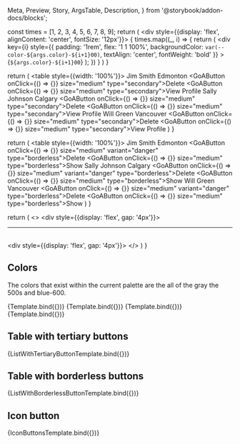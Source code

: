   Meta,
  Preview,
  Story,
  ArgsTable,
  Description,
} from '@storybook/addon-docs/blocks';



<Meta title="Design/Colors" argTypes={{}} />

  const times = [1, 2, 3, 4, 5, 6, 7, 8, 9];
  return (
    <div style={{display: 'flex', alignContent: 'center', fontSize: '12px'}}>
    {
      times.map((_, i) => {
        return (
          <div
            key={i}
            style={{
              padding: '1rem',
              flex: '1 1 100%',
              backgroundColor: `var(--color-${args.color}-${i+1}00)`,
              textAlign: 'center',
              fontWeight: 'bold'
            }}
          >
            {`${args.color}-${i+1}00`}
          </div>
        );
      })
    }
    </div>
  )
}

  return (
    <table style={{width: '100%'}}>
      <tr>
        <td>Jim</td>
        <td>Smith</td>
        <td>Edmonton</td>
        <td>
          <GoAButton onClick={() => {}} size="medium" type="secondary">Delete</GoAButton>
          <GoAButton onClick={() => {}} size="medium" type="secondary">View Profile</GoAButton>
        </td>
      </tr>
      <tr>
        <td>Sally</td>
        <td>Johnson</td>
        <td>Calgary</td>
        <td>
          <GoAButton onClick={() => {}} size="medium" type="secondary">Delete</GoAButton>
          <GoAButton onClick={() => {}} size="medium" type="secondary">View Profile</GoAButton>
        </td>
      </tr>
      <tr>
        <td>Will</td>
        <td>Green</td>
        <td>Vancouver</td>
        <td>
          <GoAButton onClick={() => {}} size="medium" type="secondary">Delete</GoAButton>
          <GoAButton onClick={() => {}} size="medium" type="secondary">View Profile</GoAButton>
        </td>
      </tr>
    </table>
  )
}

  return (
    <table style={{width: '100%'}}>
      <tr>
        <td>Jim</td>
        <td>Smith</td>
        <td>Edmonton</td>
        <td>
          <GoAButton onClick={() => {}} size="medium" variant="danger" type="borderless">Delete</GoAButton>
          <GoAButton onClick={() => {}} size="medium" type="borderless">Show</GoAButton>
        </td>
      </tr>
      <tr>
        <td>Sally</td>
        <td>Johnson</td>
        <td>Calgary</td>
        <td>
          <GoAButton onClick={() => {}} size="medium" variant="danger" type="borderless">Delete</GoAButton>
          <GoAButton onClick={() => {}} size="medium" type="borderless">Show</GoAButton>
        </td>
      </tr>
      <tr>
        <td>Will</td>
        <td>Green</td>
        <td>Vancouver</td>
        <td>
          <GoAButton onClick={() => {}} size="medium" variant="danger" type="borderless">Delete</GoAButton>
          <GoAButton onClick={() => {}} size="medium" type="borderless">Show</GoAButton>
        </td>
      </tr>
    </table>
  )
}

  return (
    <>
      <div style={{display: 'flex', gap: '4px'}}>
        <GoAIconButton variant="blah" type="add" />
        <GoAIconButton variant="blah" type="archive" />
        <GoAIconButton variant="blah" type="attach" />
      </div>
      <br/>
      <hr />
      <br/>
      <div style={{display: 'flex', gap: '4px'}}>
        <GoAIconButton type="add" />
        <GoAIconButton type="archive" />
        <GoAIconButton type="attach" />
      </div>
    </>
  )
}

## Colors

The colors that exist within the current palette are the all of the gray the 500s and blue-600.

<Canvas>
  <Story name="Gray" args={{ color: 'gray' }}>
    {Template.bind({})}
  </Story>
</Canvas>

<Canvas>
  <Story name="Blue" args={{ color: 'blue' }}>
    {Template.bind({})}
  </Story>
</Canvas>

<Canvas>
  <Story name="Red" args={{ color: 'red' }}>
    {Template.bind({})}
  </Story>
</Canvas>

<Canvas>
  <Story name="Green" args={{ color: 'green' }}>
    {Template.bind({})}
  </Story>
</Canvas>

## Table with tertiary buttons

<Canvas>
  <Story name="List with tertiary button">
    {ListWithTertiaryButtonTemplate.bind({})}
  </Story>
</Canvas>

## Table with borderless buttons

<Canvas>
  <Story name="List with borderless button">
    {ListWithBorderlessButtonTemplate.bind({})}
  </Story>
</Canvas>

## Icon button

<Canvas>
  <Story name="Icon Buttons">{IconButtonsTemplate.bind({})}</Story>
</Canvas>
